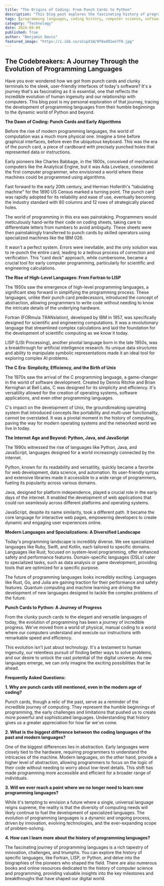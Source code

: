 ```yaml
---
title: "The Origins of Coding: From Punch Cards to Python"
description: "This blog post explores the fascinating history of programming languages, tracing their development from the early days of punch cards to the modern era of Python and beyond. Discover the key milestones, influential figures, and technological advancements that have shaped the world of coding as we know it."
tags: [programming languages, coding history, computer science, software development, technology history, punch cards, Fortran, LISP, C, Unix, Python, Java, JavaScript, programming evolution]
category: "Technology"
date: 2024-09-09
published: True
author: "Benjamin Davis"
featured_image: "https://i.ibb.co/sCspX1W/9f0ad91ee7f0.jpg"
---
```


## The Codebreakers: A Journey Through the Evolution of Programming Languages

Have you ever wondered how we got from punch cards and clunky terminals to the sleek, user-friendly interfaces of today's software? It's a journey that's as fascinating as it is essential, one that reflects the incredible evolution of human ingenuity and our relationship with computers.  This blog post is my personal exploration of that journey, tracing the development of programming languages from their humble beginnings to the dynamic world of Python and beyond.  

**The Dawn of Coding: Punch Cards and Early Algorithms**

Before the rise of modern programming languages, the world of computation was a much more physical one. Imagine a time before graphical interfaces, before even the ubiquitous keyboard. This was the era of the punch card, a piece of cardboard with precisely punched holes that represented data or instructions. 

Early pioneers like Charles Babbage, in the 1800s, conceived of mechanical computers like the Analytical Engine, but it was Ada Lovelace, considered the first computer programmer, who envisioned a world where these machines could be programmed using algorithms.  

Fast forward to the early 20th century, and Herman Hollerith's "tabulating machine" for the 1890 US Census marked a turning point.  The punch card was rapidly adopted for its reliability and ease of use, eventually becoming the industry standard with 80 columns and 12 rows of strategically placed holes.  

The world of programming in this era was painstaking.  Programmers would meticulously hand-write their code on coding sheets, taking care to differentiate letters from numbers to avoid ambiguity.  These sheets were then painstakingly transferred to punch cards by skilled operators using specialized machines like the IBM 026. 

It wasn't a perfect system.  Errors were inevitable, and the only solution was to re-punch the entire card, leading to a tedious process of correction and verification.  This "card deck" approach, while cumbersome, became a crucial tool for early computer programming, particularly for scientific and engineering calculations. 

**The Rise of High-Level Languages: From Fortran to LISP**

The 1950s saw the emergence of high-level programming languages, a significant step forward in simplifying the programming process.  These languages, unlike their punch card predecessors, introduced the concept of abstraction, allowing programmers to write code without needing to know the intricate details of the underlying hardware. 

Fortran (FORmula TRANslation), developed by IBM in 1957, was specifically designed for scientific and engineering computations.  It was a revolutionary language that streamlined complex calculations and laid the foundation for the development of scientific computing as we know it today.  

LISP (LISt Processing), another pivotal language born in the late 1950s, was a breakthrough for artificial intelligence research. Its unique data structures and ability to manipulate symbolic representations made it an ideal tool for exploring complex AI problems.  

**The C Era: Simplicity, Efficiency, and the Birth of Unix**

The 1970s saw the arrival of the C programming language, a game-changer in the world of software development. Created by Dennis Ritchie and Brian Kernighan at Bell Labs, C was designed for its simplicity and efficiency. It's versatility allowed for the creation of operating systems, software applications, and even other programming languages.  

C's impact on the development of Unix, the groundbreaking operating system that introduced concepts like portability and multi-user functionality, cannot be overstated.  It was a pivotal moment in the history of computing, paving the way for modern operating systems and the networked world we live in today.

**The Internet Age and Beyond: Python, Java, and JavaScript**

The 1990s witnessed the rise of languages like Python, Java, and JavaScript, languages designed for a world increasingly connected by the internet. 

Python, known for its readability and versatility, quickly became a favorite for web development, data science, and automation.  Its user-friendly syntax and extensive libraries made it accessible to a wide range of programmers, fueling its popularity across various domains.

Java, designed for platform independence, played a crucial role in the early days of the internet. It enabled the development of web applications that could run seamlessly across different platforms and operating systems.  

JavaScript, despite its name similarity, took a different path.  It became the core language for interactive web pages, empowering developers to create dynamic and engaging user experiences online.

**Modern Languages and Specializations: A Diversified Landscape**

Today's programming landscape is incredibly diverse.  We see specialized languages like Ruby, Swift, and Kotlin, each tailored to specific domains.  Languages like Rust, focused on system-level programming, offer enhanced safety and performance features.  Domain-specific languages (DSLs) cater to specialized tasks, such as data analysis or game development, providing tools that are optimized for a specific purpose.

The future of programming languages looks incredibly exciting. Languages like Rust, Go, and Julia are gaining traction for their performance and safety features.  Quantum computing and machine learning are driving the development of new languages designed to tackle the complex problems of the future.

**Punch Cards to Python: A Journey of Progress**

From the clunky punch cards to the elegant and versatile languages of today, the evolution of programming has been a journey of incredible progress.  We've moved from a world of physical, manual coding to a world where our computers understand and execute our instructions with remarkable speed and efficiency.  

This evolution isn't just about technology. It's a testament to human ingenuity, our relentless pursuit of finding better ways to solve problems, and our desire to unlock the vast potential of the digital universe.  As new languages emerge, we can only imagine the exciting possibilities that lie ahead.

**Frequently Asked Questions:**

**1.  Why are punch cards still mentioned, even in the modern age of coding?**

Punch cards, though a relic of the past, serve as a reminder of the incredible journey of computing. They represent the humble beginnings of programming, the early challenges and limitations that pushed us to create more powerful and sophisticated languages.  Understanding that history gives us a greater appreciation for how far we've come.

**2. What is the biggest difference between the coding languages of the past and modern languages?**

One of the biggest differences lies in abstraction. Early languages were closely tied to the hardware, requiring programmers to understand the intricacies of the machine.  Modern languages, on the other hand, provide a higher level of abstraction, allowing programmers to focus on the logic of their code without needing to worry about low-level details.  This shift has made programming more accessible and efficient for a broader range of individuals.

**3. Will we ever reach a point where we no longer need to learn new programming languages?**

While it's tempting to envision a future where a single, universal language reigns supreme, the reality is that the diversity of computing needs will likely continue to fuel the development of specialized languages.  The evolution of programming languages is a dynamic and ongoing process, driven by innovation, evolving technologies, and the ever-expanding scope of problem-solving.  

**4. How can I learn more about the history of programming languages?**

The fascinating journey of programming languages is a rich tapestry of innovation, challenges, and triumphs.  You can explore the history of specific languages, like Fortran, LISP, or Python, and delve into the biographies of the pioneers who shaped the field.  There are also numerous books and online resources dedicated to the history of computer science and programming, providing valuable insights into the key milestones and breakthroughs that have shaped our digital world. 